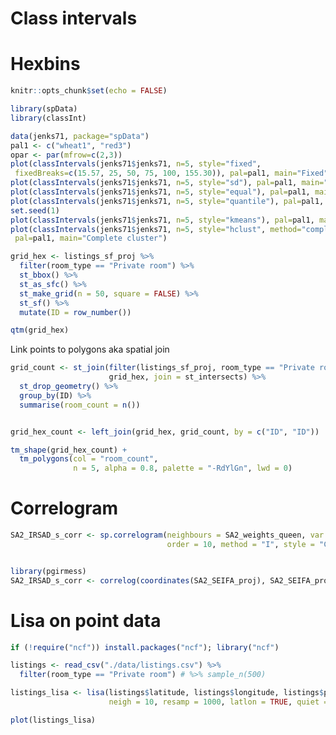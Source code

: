 # Class intervals

# Hexbins
```r
knitr::opts_chunk$set(echo = FALSE)

library(spData)
library(classInt)

data(jenks71, package="spData")
pal1 <- c("wheat1", "red3")
opar <- par(mfrow=c(2,3))
plot(classIntervals(jenks71$jenks71, n=5, style="fixed",
 fixedBreaks=c(15.57, 25, 50, 75, 100, 155.30)), pal=pal1, main="Fixed")
plot(classIntervals(jenks71$jenks71, n=5, style="sd"), pal=pal1, main="Pretty standard deviations")
plot(classIntervals(jenks71$jenks71, n=5, style="equal"), pal=pal1, main="Equal intervals")
plot(classIntervals(jenks71$jenks71, n=5, style="quantile"), pal=pal1, main="Quantile")
set.seed(1)
plot(classIntervals(jenks71$jenks71, n=5, style="kmeans"), pal=pal1, main="K-means")
plot(classIntervals(jenks71$jenks71, n=5, style="hclust", method="complete"),
 pal=pal1, main="Complete cluster")

```

```r
grid_hex <- listings_sf_proj %>% 
  filter(room_type == "Private room") %>% 
  st_bbox() %>% 
  st_as_sfc() %>% 
  st_make_grid(n = 50, square = FALSE) %>% 
  st_sf() %>% 
  mutate(ID = row_number())

qtm(grid_hex)
```

Link points to polygons aka spatial join

```r
grid_count <- st_join(filter(listings_sf_proj, room_type == "Private room"),
                      grid_hex, join = st_intersects) %>% 
  st_drop_geometry() %>% 
  group_by(ID) %>% 
  summarise(room_count = n())


grid_hex_count <- left_join(grid_hex, grid_count, by = c("ID", "ID"))

tm_shape(grid_hex_count) +
  tm_polygons(col = "room_count", 
              n = 5, alpha = 0.8, palette = "-RdYlGn", lwd = 0) 

```

# Correlogram 

```r
SA2_IRSAD_s_corr <- sp.correlogram(neighbours = SA2_weights_queen, var = SA2_SEIFA_proj$IRSAD_s,
                                   order = 10, method = "I", style = "C")


library(pgirmess)
SA2_IRSAD_s_corr <- correlog(coordinates(SA2_SEIFA_proj), SA2_SEIFA_proj$IRSAD_s, method = "Moran")
```

# Lisa on point data


```r
if (!require("ncf")) install.packages("ncf"); library("ncf")

listings <- read_csv("./data/listings.csv") %>% 
  filter(room_type == "Private room") # %>% sample_n(500)

listings_lisa <- lisa(listings$latitude, listings$longitude, listings$price, 
                      neigh = 10, resamp = 1000, latlon = TRUE, quiet = FALSE)

plot(listings_lisa)

```
